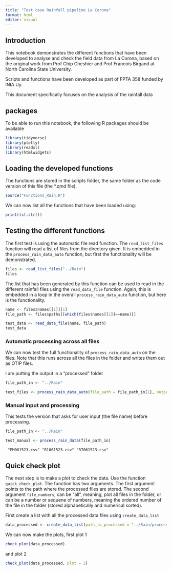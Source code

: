 ```yaml
---
title: "Test case Rainfall pipeline La Corona"
format: html
editor: visual
---
```


## Introduction

This notebook demonstrates the different functions that have been developed to analyse and check the field data from La Corona, based on the original work from Prof Chip Cheshier and Prof Francois Birgand at North Carolina State University.

Scripts and functions have been developed as part of FPTA 358 funded by INIA Uy.

This document specifically focuses on the analysis of the rainfall data

## packages

To be able to run this notebook, the following R packages should be available

```r
library(tidyverse)
library(plotly)
library(readxl)
library(htmlwidgets)
```

## Loading the developed functions

The functions are stored in the scripts folder, the same folder as the code version of this file (the \*.qmd file).

```r
source("Functions_Rain.R")

```

We can now list all the functions that have been loaded using:

```r
print(lsf.str())
```

## Testing the different functions

The first test is using the automatic file read function. The `read_list_files` function will read a list of files from the directory given. It is embedded in the `process_rain_data_auto` function, but first the functionality will be demonstrated.

```r
files <- read_list_files("../Rain")
files
```

The list that has been generated by this function can be used to read in the different rainfall files using the `read_data_file` function. Again, this is embedded in a loop in the overall `process_rain_data_auto` function, but here is the functionality.

```r
name <- files$names[[1]][1]
file_path <- files$paths[[which(files$names[[1]]==name)]]

test_data <- read_data_file(name, file_path)
test_data

```

### Automatic processing across all files

We can now test the full functionality of `process_rain_data_auto` on the files. Note that this runs across all the files in the folder and writes them out as OTIP files.

I am putting the output in a "processed" folder

```r
file_path_in <- "../Rain"

test_files <- process_rain_data_auto(file_path = file_path_in[1], output_path_add = "processed")
```

### Manual input and processing

This tests the version that asks for user input (the file name) before processing.

```r

file_path_in <- "../Rain"

test_manual <- process_rain_data(file_path_in)
```

```         
 "EM061523.csv" "R1061523.csv" "R7061523.csv"
```

## Quick check plot

The next step is to make a plot to check the data. Use the function `quick_check_plot`. The function has two arguments. The first argument points to the path where the processed files are stored. The second argument `file_numbers`, can be "all", meaning, plot all files in the folder, or can be a number or sequene of numbers, meaning the ordered number of the file in the folder (stored alphabetically and numerical sorted).

First create a list with all the processed data files using `create_data_list`

```r
data_processed <- create_data_list(path_to_processed = "../Rain/processed")
```

We can now make the plots, first plot 1

```r
check_plot(data_processed)

```

and plot 2

```r
check_plot(data_processed, plot = 2)
```
